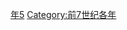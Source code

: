 {{Catnav|頁面分類|历史|歷史時代|年|前7世纪各年}}

{{catmore}}

[[Category:前680年代|年5]]
[[Category:前7世纪各年|Category:前7世纪各年]]